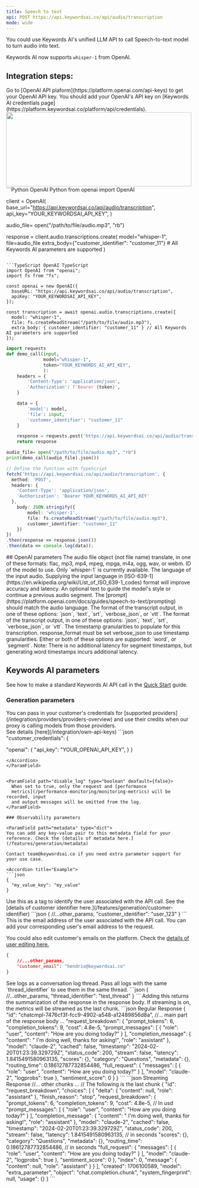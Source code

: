 ```yaml
---
title: Speech to text
api: POST https://api.keywordsai.co/api/audio/transcription
mode: wide
---
```


You could use Keywords AI's unified LLM API to call Speech-to-text model to turn audio into text.

Keywords AI now supports `whisper-1` from OpenAI.


## Integration steps:

<Steps>
<Step title="Get your OpenAI API key" >
Go to [OpenAI API plaform](https://platform.openai.com/api-keys) to get your OpenAI API key.
</Step>
<Step title="Add your credentials on Keywords AI credentials page" >
You should add your OpenAI's API key on [Keywords AI credentials page](https://platform.keywordsai.co/platform/api/credentials).
<img height="200" width="500"  src="/images/api-features/credentials.png"/>
</Step>

<Step title="Call your speech-to-text model">
<CodeGroup>
```Python OpenAI Python
from openai import OpenAI

client = OpenAI(
    base_url="https://api.keywordsai.co/api/audio/transcription",
    api_key="YOUR_KEYWORDSAI_API_KEY",
)

audio_file= open("/path/to/file/audio.mp3", "rb")

response = client.audio.transcriptions.create(
    model="whisper-1",
    file=audio_file
    extra_body={"customer_identifier": "customer_11"}  # All Keywords AI parameters are supported
)
```

```TypeScript OpenAI TypeScript
import OpenAI from "openai";
import fs from "fs";

const openai = new OpenAI({
  baseURL: "https://api.keywordsai.co/api/audio/transcription",
  apiKey: "YOUR_KEYWORDSAI_API_KEY",
});

const transcription = await openai.audio.transcriptions.create({
  model: "whisper-1",
  file: fs.createReadStream("/path/to/file/audio.mp3"),
  extra_body: { customer_identifier: "customer_11" } // All Keywords AI parameters are supported
});

```
```python Python
import requests
def demo_call(input, 
              model="whisper-1",
              token="YOUR_KEYWORDS_AI_API_KEY",
              ):
    headers = {
        'Content-Type': 'application/json',
        'Authorization': f'Bearer {token}',
    }

    data = {
        'model': model,
        'file': input,
        'customer_identifier': "customer_11"
    }

    response = requests.post('https://api.keywordsai.co/api/audio/transcription', headers=headers, json=data)
    return response

audio_file= open("/path/to/file/audio.mp3", "rb")
print(demo_call(audio_file).json())
```
```TypeScript TypeScript
// Define the function with TypeScript
fetch('https://api.keywordsai.co/api/audio/transcription', {
  method: 'POST',
  headers: {
    'Content-Type': 'application/json',
    'Authorization': 'Bearer YOUR_KEYWORDS_AI_API_KEY'
  },
    body: JSON.stringify({
        model: 'whisper-1',
        file: fs.createReadStream("/path/to/file/audio.mp3"),
        customer_identifier: "customer_11"
    })
})
.then(response => response.json())
.then(data => console.log(data));
```
</CodeGroup>
</Step>

</Steps>
## OpenAI parameters 
<ParamField path="file" type="file" required>
The audio file object (not file name) translate, in one of these formats: flac, mp3, mp4, mpeg, mpga, m4a, ogg, wav, or webm.
</ParamField>
<ParamField path="model" type="string" required>
ID of the model to use. Only `whisper-1` is currently available.
</ParamField>
<ParamField path="language" type="string">
The language of the input audio. Supplying the input language in [ISO-639-1](https://en.wikipedia.org/wiki/List_of_ISO_639-1_codes) format will improve accuracy and latency.
</ParamField>
<ParamField path="prompt" type="string">
An optional text to guide the model's style or continue a previous audio segment. The [prompt](https://platform.openai.com/docs/guides/speech-to-text/prompting) should match the audio language.
</ParamField>
<ParamField path="response_format" type="string" default={"json"}>
The format of the transcript output, in one of these options: `json`, `text`, `srt`, `verbose_json`, or `vtt`.
</ParamField>
<ParamField path="temperature" type="number" default={0}>
The format of the transcript output, in one of these options: `json`, `text`, `srt`, `verbose_json`, or `vtt`.
</ParamField>
<ParamField path="timestamp_granularities" type="array" default={"segment"}>
The timestamp granularities to populate for this transcription. response_format must be set verbose_json to use timestamp granularities. Either or both of these options are supported: `word`, or `segment`. Note: There is no additional latency for segment timestamps, but generating word timestamps incurs additional latency.
</ParamField>


## Keywords AI parameters
See how to make a standard Keywords AI API call in the [Quick Start](/get-started/quick-start) guide.
### Generation parameters

<ParamField path="customer_credentials" type="object">
You can pass in your customer's credentials for [supported providers](/integration/providers/providers-overview) and use their credits when our proxy is calling models from those providers. <br/>See details [here](/integration/own-api-keys)
<Accordion title="Example">
```json
"customer_credentials": {

  "openai": {
    "api_key": "YOUR_OPENAI_API_KEY",
  }
}
```
</Accordion>
</ParamField>


<ParamField path="disable_log" type="boolean" deafault={false}>
  When set to true, only the request and [performance
  metrics](/performance-monitoring/monitoring-metrics) will be recorded, input
  and output messages will be omitted from the log.
</ParamField>

### Observability parameters

<ParamField path="metadata" type="dict">
You can add any key-value pair to this metadata field for your reference. Check the [details of metadata here.](/features/generation/metadata)

Contact team@keywordsai.co if you need extra parameter support for your use case.

<Accordion title="Example">
```json
{
  "my_value_key": "my_value"
}
```
</Accordion>
</ParamField>

<ParamField path="customer_identifier" type="string">
  Use this as a tag to identify the user associated with the API call. See the [details of customer identifier here.](/features/generation/customer-identifier)
  <Accordion title="Example">
```json
{
    //...other_params,
    "customer_identifier": "user_123"
}
```
</Accordion>
</ParamField>

<ParamField path="customer_email" type="string">
  This is the email address of the user associated with the API call. You can add your corresponding user's email address to the request.
  
  You could also edit customer's emails on the platform. Check the [details of user editing here.](/features/user/user-creation)
    <Accordion title="Example">
```json
{
    //...other_params,
    "customer_email": "hendrix@keywordsai.co"
}
```
</Accordion>
</ParamField>
<ParamField path="thread_identifier" type="string">
  See logs as a conversation log thread. Pass all logs with the same `thread_identifier` to see them in the same thread.
    <Accordion title="Example">
```json
{
    //...other_params,
    "thread_identifier": "test_thread"
}
```
</Accordion>
</ParamField>

<ParamField path="request_breakdown" type="boolean" default={false}>
Adding this returns the summarization of the response in the response body. If streaming is on, the metrics will be streamed as the last chunk.

  <Accordion title="Properties">
    <CodeGroup>
```json Regular Response
{
  "id": "chatcmpl-7476cf3f-fcc9-4902-a548-a12489856d8a",
  //... main part of the response body ...
  "request_breakdown": {
    "prompt_tokens": 6,
    "completion_tokens": 9,
    "cost": 4.8e-5,
    "prompt_messages": [
      {
        "role": "user",
        "content": "How are you doing today?"
      }
    ],
    "completion_message": {
      "content": " I'm doing well, thanks for asking!",
      "role": "assistant"
    },
    "model": "claude-2",
    "cached": false,
    "timestamp": "2024-02-20T01:23:39.329729Z",
    "status_code": 200,
    "stream": false,
    "latency": 1.8415491580963135,
    "scores": {},
    "category": "Questions",
    "metadata": {},
    "routing_time": 0.18612787732854486,
    "full_request": {
      "messages": [
        {
          "role": "user",
          "content": "How are you doing today?"
        }
      ],
      "model": "claude-2",
      "logprobs": true
    },
    "sentiment_score": 0
  }
}
```
```json Streaming Response
//... other chunks ...
// The following is the last chunk
{
  "id": "request_breakdown",
  "choices": [
    {
      "delta": { "content": null, "role": "assistant" },
      "finish_reason": "stop",
      "request_breakdown": {
        "prompt_tokens": 6,
        "completion_tokens": 9,
        "cost": 4.8e-5, //  In usd
        "prompt_messages": [
          {
            "role": "user",
            "content": "How are you doing today?"
          }
        ],
        "completion_message": {
          "content": " I'm doing well, thanks for asking!",
          "role": "assistant"
        },
        "model": "claude-2",
        "cached": false,
        "timestamp": "2024-02-20T01:23:39.329729Z",
        "status_code": 200,
        "stream": false,
        "latency": 1.8415491580963135, // in seconds
        "scores": {},
        "category": "Questions",
        "metadata": {},
        "routing_time": 0.18612787732854486, // in seconds
        "full_request": {
          "messages": [
            {
              "role": "user",
              "content": "How are you doing today?"
            }
          ],
          "model": "claude-2",
          "logprobs": true
        },
        "sentiment_score": 0
      },
      "index": 0,
      "message": { "content": null, "role": "assistant" }
    }
  ],
  "created": 1706100589,
  "model": "extra_parameter",
  "object": "chat.completion.chunk",
  "system_fingerprint": null,
  "usage": {}
}
```
    </CodeGroup>
  </Accordion>
</ParamField>





<RequestExample>
</RequestExample>